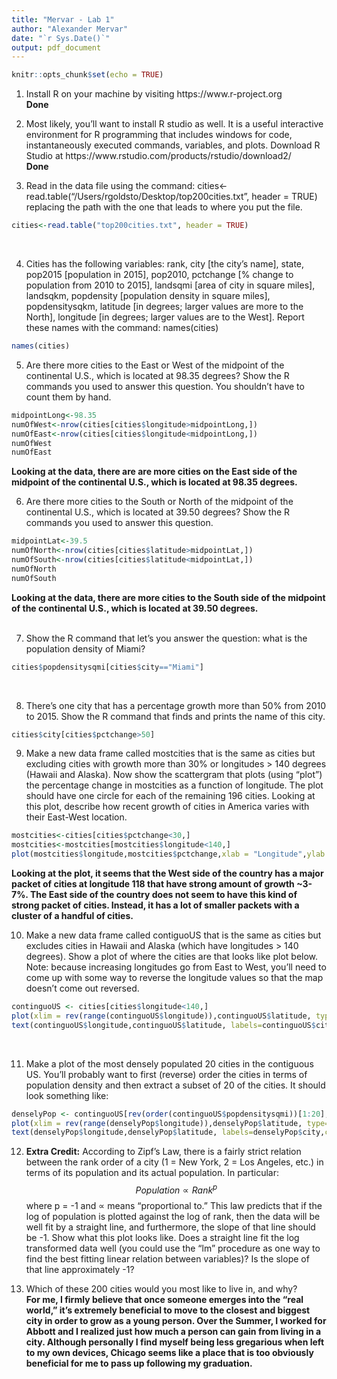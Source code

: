 ```yaml
---
title: "Mervar - Lab 1"
author: "Alexander Mervar"
date: "`r Sys.Date()`"
output: pdf_document
---
```


```r
knitr::opts_chunk$set(echo = TRUE)
```

1.	 Install R on your machine by visiting https://www.r-project.org\ \
**Done**
\

2.	Most likely, you’ll want to install R studio as well.  It is a useful interactive environment for R programming that includes windows for code, instantaneously executed commands, variables, and plots.  Download R Studio at https://www.rstudio.com/products/rstudio/download2/ \
**Done**
\

3.	Read in the data file using the command: cities<-read.table("/Users/rgoldsto/Desktop/top200cities.txt", header = TRUE) replacing the path with the one that leads to where you put the file.\
```r
cities<-read.table("top200cities.txt", header = TRUE)
```
\

4.	Cities has the following variables: rank, city [the city’s name], state, pop2015 [population in 2015], pop2010, pctchange [% change to population from 2010 to 2015], landsqmi [area of city in square miles], landsqkm, popdensity [population density in square miles], popdensitysqkm, latitude [in degrees; larger values are more to the North], longitude [in degrees; larger values are to the West].  Report these names with the command: names(cities)
```r
names(cities)
```
\pagebreak

5.	Are there more cities to the East or West of the midpoint of the continental U.S., which is located at 98.35 degrees?  Show the R commands you used to answer this question.  You shouldn’t have to count them by hand.
```r
midpointLong<-98.35
numOfWest<-nrow(cities[cities$longitude>midpointLong,])
numOfEast<-nrow(cities[cities$longitude<midpointLong,])
numOfWest
numOfEast
```
**Looking at the data, there are are more cities on the East side of the midpoint of the continental U.S., which is located at 98.35 degrees.**
\

6.	Are there more cities to the South or North of the midpoint of the continental U.S., which is located at 39.50 degrees?  Show the R commands you used to answer this question.
```r
midpointLat<-39.5
numOfNorth<-nrow(cities[cities$latitude>midpointLat,])
numOfSouth<-nrow(cities[cities$latitude<midpointLat,])
numOfNorth
numOfSouth
```
**Looking at the data, there are more cities to the South side of the midpoint of the continental U.S., which is located at 39.50 degrees.** \
\

7.	Show the R command that let’s you answer the question: what is the population density of Miami?
```r
cities$popdensitysqmi[cities$city=="Miami"]
```
\

8.	There’s one city that has a percentage growth more than 50% from 2010 to 2015.  Show the R command that finds and prints the name of this city.
```r
cities$city[cities$pctchange>50]
```
\pagebreak

9.	Make a new data frame called mostcities that is the same as cities but excluding cities with growth more than 30% or longitudes > 140 degrees (Hawaii and Alaska).  Now show the scattergram that plots (using “plot”) the percentage change in mostcities as a function of longitude.  The plot should have one circle for each of the remaining 196 cities.  Looking at this plot, describe how recent growth of cities in America varies with their East-West location.
```r
mostcities<-cities[cities$pctchange<30,]
mostcities<-mostcities[mostcities$longitude<140,]
plot(mostcities$longitude,mostcities$pctchange,xlab = "Longitude",ylab = "Pct Change")
```
**Looking at the plot, it seems that the West side of the country has a major packet of cities at longitude 118 that have strong amount of growth ~3-7%. The East side of the country does not seem to have this kind of strong packet of cities. Instead, it has a lot of smaller packets with a cluster of a handful of cities.**
\

10.	Make a new data frame called contiguoUS that is the same as cities but excludes cities in Hawaii and Alaska (which have longitudes > 140 degrees). Show a plot of where the cities are that looks like plot below.  Note: because increasing longitudes go from East to West, you’ll need to come up with some way to reverse the longitude values so that the map doesn’t come out reversed.
```r
continguoUS <- cities[cities$longitude<140,]
plot(xlim = rev(range(continguoUS$longitude)),continguoUS$latitude, type="n", xlab = "Longitude", ylab = "Latitude")
text(continguoUS$longitude,continguoUS$latitude, labels=continguoUS$city,cex= 0.5)
```
\

11. Make a plot of the most densely populated 20 cities in the contiguous US.  You’ll probably want to first (reverse) order the cities in terms of population density and then extract a subset of 20 of the cities.  It should look something like:
```r
denselyPop <- continguoUS[rev(order(continguoUS$popdensitysqmi))[1:20], ]
plot(xlim = rev(range(denselyPop$longitude)),denselyPop$latitude, type="n", xlab = "Longitude", ylab = "Latitude")
text(denselyPop$longitude,denselyPop$latitude, labels=denselyPop$city,cex= 0.7)
```
\pagebreak

12.  **Extra Credit:** According to Zipf’s Law, there is a fairly strict relation between the rank order of a city (1 = New York, 2 = Los Angeles, etc.) in terms of its population and its actual population.  In particular:
$$Population \propto Rank^p$$
where p = -1 and $\propto$ means "proportional to."  This law predicts that if the log of population is plotted against the log of rank, then the data will be well fit by a straight line, and furthermore, the slope of that line should be -1.  Show what this plot looks like.  Does a straight line fit the log transformed data well (you could use the “lm” procedure as one way to find the best fitting linear relation between variables)?  Is the slope of that line approximately -1? 

13.  Which of these 200 cities would you most like to live in, and why?
\
**For me, I firmly believe that once someone emerges into the "real world," it's extremely beneficial to move to the closest and biggest city in order to grow as a young person. Over the Summer, I worked for Abbott and I realized just how much a person can gain from living in a city. Although personally I find myself being less gregarious when left to my own devices, Chicago seems like a place that is too obviously beneficial for me to pass up following my graduation.**